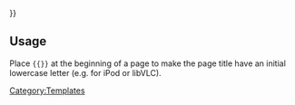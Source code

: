 {{DISPLAYTITLE:{{#if:{{NAMESPACE}}|{{NAMESPACE}}:|}}{{lcfirst:{{PAGENAME}}}}}}<noinclude>

== Usage ==
Place <code>{{{{PAGENAME}}<nowiki />}}</code> at the beginning of a page to make the page title have an initial lowercase letter (e.g. for iPod or libVLC).

[[Category:Templates]]
</noinclude>